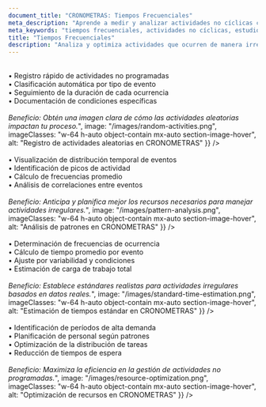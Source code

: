 ```yaml
---
document_title: "CRONOMETRAS: Tiempos Frecuenciales"
meta_description: "Aprende a medir y analizar actividades no cíclicas con el módulo de tiempos frecuenciales de CRONOMETRAS."
meta_keywords: "tiempos frecuenciales, actividades no cíclicas, estudio de tiempos, análisis de frecuencia"
title: "Tiempos Frecuenciales"
description: "Analiza y optimiza actividades que ocurren de manera irregular o aleatoria en tu proceso."
---
```


<Section
  section={{
    title: "Registro de Actividades Aleatorias",
    content: "Captura eventos que ocurren de manera irregular:<br/><br/>• Registro rápido de actividades no programadas<br/>• Clasificación automática por tipo de evento<br/>• Seguimiento de la duración de cada ocurrencia<br/>• Documentación de condiciones específicas<br/><br/><i>Beneficio: Obtén una imagen clara de cómo las actividades aleatorias impactan tu proceso.</i>",
    image: "/images/random-activities.png",
    imageClasses: "w-64 h-auto object-contain mx-auto section-image-hover",
    alt: "Registro de actividades aleatorias en CRONOMETRAS"
  }}
/>

<Section
  section={{
    title: "Análisis de Patrones",
    content: "Descubre patrones en eventos aparentemente aleatorios:<br/><br/>• Visualización de distribución temporal de eventos<br/>• Identificación de picos de actividad<br/>• Cálculo de frecuencias promedio<br/>• Análisis de correlaciones entre eventos<br/><br/><i>Beneficio: Anticipa y planifica mejor los recursos necesarios para manejar actividades irregulares.</i>",
    image: "/images/pattern-analysis.png",
    imageClasses: "w-64 h-auto object-contain mx-auto section-image-hover",
    alt: "Análisis de patrones en CRONOMETRAS"
  }}
/>

<Section
  section={{
    title: "Estimación de Tiempos Estándar",
    content: "Calcula tiempos estándar para actividades no cíclicas:<br/><br/>• Determinación de frecuencias de ocurrencia<br/>• Cálculo de tiempo promedio por evento<br/>• Ajuste por variabilidad y condiciones<br/>• Estimación de carga de trabajo total<br/><br/><i>Beneficio: Establece estándares realistas para actividades irregulares basados en datos reales.</i>",
    image: "/images/standard-time-estimation.png",
    imageClasses: "w-64 h-auto object-contain mx-auto section-image-hover",
    alt: "Estimación de tiempos estándar en CRONOMETRAS"
  }}
/>

<Section
  section={{
    title: "Optimización de Recursos",
    content: "Mejora la asignación de recursos basada en datos:<br/><br/>• Identificación de períodos de alta demanda<br/>• Planificación de personal según patrones<br/>• Optimización de la distribución de tareas<br/>• Reducción de tiempos de espera<br/><br/><i>Beneficio: Maximiza la eficiencia en la gestión de actividades no programadas.</i>",
    image: "/images/resource-optimization.png",
    imageClasses: "w-64 h-auto object-contain mx-auto section-image-hover",
    alt: "Optimización de recursos en CRONOMETRAS"
  }}
/>
